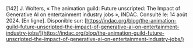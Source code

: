 \[142\]	J. Wolters, « The animation guild: Future unscripted: The Impact of Generative AI on entertainment industry jobs », INDAC. Consulté le: 14 août 2024\. \[En ligne\]. Disponible sur: [https://indac.org/blog/the-animation-guild-future-unscripted-the-impact-of-generative-ai-on-entertainment-industry-jobs/](https://indac.org/blog/the-animation-guild-future-unscripted-the-impact-of-generative-ai-on-entertainment-industry-jobs/)